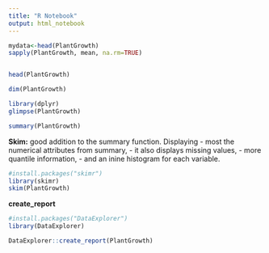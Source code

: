 ```yaml
---
title: "R Notebook"
output: html_notebook
---
```



```r

mydata<-head(PlantGrowth)
sapply(PlantGrowth, mean, na.rm=TRUE)


head(PlantGrowth)

dim(PlantGrowth)

library(dplyr)
glimpse(PlantGrowth)

summary(PlantGrowth)

```

**Skim:** good addition to the summary function. Displaying 
- most the numerical attributes from summary, 
- it also displays missing values,
- more quantile information,
- and an inine histogram for each variable. 

```r
#install.packages("skimr")
library(skimr)
skim(PlantGrowth)

```


**create_report** 

```r
#install.packages("DataExplorer")
library(DataExplorer)

DataExplorer::create_report(PlantGrowth)
```